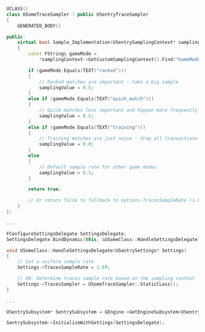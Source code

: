 ```cpp
UCLASS()
class USomeTraceSampler : public USentryTraceSampler
{
	GENERATED_BODY()

public:
	virtual bool Sample_Implementation(USentrySamplingContext* samplingContext, float& samplingValue) override
    {
        const FString& gameMode =
            *samplingContext->GetCustomSamplingContext().Find("GameMode");

        if (gameMode.Equals(TEXT("ranked")))
        {
            // Ranked matches are important - take a big sample
            samplingValue = 0.5;
        }
        else if (gameMode.Equals(TEXT("quick_match")))
        {
            // Quick matches less important and happen more frequently - only take 20%
            samplingValue = 0.2;
        }
        else if (gameMode.Equals(TEXT("training")))
        {
            // Training matches are just noise - drop all transactions
            samplingValue = 0.0;
        }
        else
        {
            // Default sample rate for other game modes
            samplingValue = 0.1;
        }

	    return true;

        // Or return false to fallback to options.TracesSampleRate (1.0 in this case)
    }
};

...

FConfigureSettingsDelegate SettingsDelegate;
SettingsDelegate.BindDynamic(this, &USomeClass::HandleSettingsDelegate);

void USomeClass::HandleSettingsDelegate(USentrySettings* Settings)
{
    // Set a uniform sample rate
    Settings->TracesSampleRate = 1.0f;

    // OR: Determine traces sample rate based on the sampling context
    Settings->TracesSampler = USomeTraceSampler::StaticCLass();
}

...

USentrySubsystem* SentrySubsystem = GEngine->GetEngineSubsystem<USentrySubsystem>();

SentrySubsystem->InitializeWithSettings(SettingsDelegate);
```
